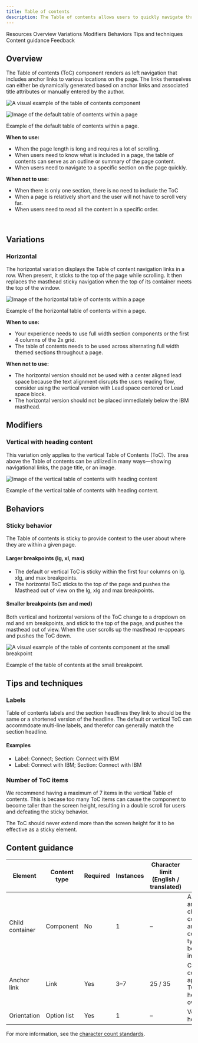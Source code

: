 ```yaml
---
title: Table of contents
description: The Table of contents allows users to quickly navigate through long pages by providing jump links to different sections of the content within a single page.
---
```



<ComponentDescription name="Table of contents" type="layout" />

<AnchorLinks>

<AnchorLink>Resources</AnchorLink>
<AnchorLink>Overview</AnchorLink>
<AnchorLink>Variations</AnchorLink>
<AnchorLink>Modifiers</AnchorLink>
<AnchorLink>Behaviors</AnchorLink>
<AnchorLink>Tips and techniques</AnchorLink>
<AnchorLink>Content guidance</AnchorLink>
<AnchorLink>Feedback</AnchorLink>

</AnchorLinks>

<ResourceLinks name="Table of contents" type="layout" />

## Overview

The Table of contents (ToC) component renders as left navigation that includes anchor links to various locations on the page. The links themselves can either be dynamically generated based on anchor links and associated title attributes or manually entered by the author.

<Row>

<Column colMd={4} colLg={6}>

![A visual example of the table of contents component](../../images/component/table-of-contents/table-of-contents.png)

</Column>

</Row>

![Image of the default table of contents within a page](../../images/component/table-of-contents/table-of-contents--default.png)

<Caption>Example of the default table of contents within a page.</Caption>

**When to use:**

- When the page length is long and requires a lot of scrolling.
- When users need to know what is included in a page, the table of contents can serve as an outline or summary of the page content.
- When users need to navigate to a specific section on the page quickly.

**When not to use:**

- When there is only one section, there is no need to include the ToC
- When a page is relatively short and the user will not have to scroll very far.
- When users need to read all the content in a specific order.

<br />

## Variations

### Horizontal

The horizontal variation displays the Table of content navigation links in a row. When present, it sticks to the top of the page while scrolling. It then replaces the masthead sticky navigation when the top of its container meets the top of the window.

![Image of the horizontal table of contents within a page](../../images/component/table-of-contents/table-of-contents--horizontal.png)

<Caption>Example of the horizontal table of contents within a page.</Caption>

**When to use:**

- Your experience needs to use full width section components or the first 4 columns of the 2x grid.
- The table of contents needs to be used across alternating full width themed sections throughout a page.

**When not to use:**

- The horizontal version should not be used with a center aligned lead space because the text alignment disrupts the users reading flow, consider using the vertical version with Lead space centered or Lead space block.
- The horizontal version should not be placed immediately below the IBM masthead.

## Modifiers

### Vertical with heading content

This variation only applies to the vertical Table of Contents (ToC). The area above the Table of contents can be utilized in many ways—showing navigational links, the page title, or an image.

![Image of the vertical table of contents with heading content](../../images/component/table-of-contents/table-of-contents--with-heading.png)

<Caption>
  Example of the vertical table of contents with heading content.
</Caption>

## Behaviors

### Sticky behavior

The Table of contents is sticky to provide context to the user about where they are within a given page.

#### Larger breakpoints (lg, xl, max)

- The default or vertical ToC is sticky within the first four columns on lg. xlg, and max breakpoints.
- The horizontal ToC sticks to the top of the page and pushes the Masthead out of view on the lg, xlg and max breakpoints.

#### Smaller breakpoints (sm and med)

Both vertical and horizontal versions of the ToC change to a dropdown on md and sm breakpoints, and stick to the top of the page, and pushes the masthead out of view. When the user scrolls up the masthead re-appears and pushes the ToC down.

<Row>

<Column colMd={4} colLg={6}>

![A visual example of the table of contents component at the small breakpoint](../../images/component/table-of-contents/table-of-contents--small.png)

</Column>

</Row>

<Caption>Example of the table of contents at the small breakpoint.</Caption>

## Tips and techniques

### Labels

Table of contents labels and the section headlines they link to should be the same or a shortened version of the headline. The default or vertical ToC can accommdoate multi-line labels, and therefor can generally match the section headline.

#### Examples

- Label: Connect; Section: Connect with IBM
- Label: Connect with IBM; Section: Connect with IBM

### Number of ToC items

We recommend having a maximum of 7 items in the vertical Table of contents. This is becase too many ToC items can cause the component to become taller than the screen height, resulting in a double scroll for users and defeating the sticky behavior.

The ToC should never extend more than the screen height for it to be effective as a sticky element.

## Content guidance

| Element         | Content type | Required | Instances | Character limit <br/>(English / translated) | Notes                                                                              |
| --------------- | ------------ | -------- | --------- | ------------------------------------------- | ---------------------------------------------------------------------------------- |
| Child container | Component    | No       | 1         | –                                           | A container area that child components and other content types can be passed into. |
| Anchor link     | Link         | Yes      | 3–7       | 25 / 35                                     | Character count applies to TOC heading overrides.                                  |
| Orientation     | Option list  | Yes      | 1         | –                                           | Vertical or horizontal.                                                            |

For more information, see the [character count standards](https://www.ibm.com/standards/carbon/guidelines/content#character-count-standards).

<ComponentFooter name="Table of contents" type="layout" />
